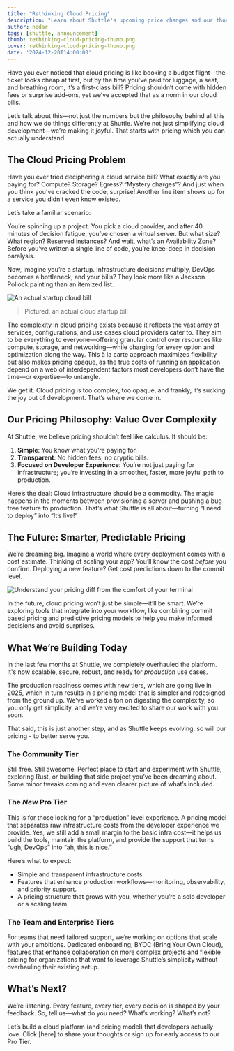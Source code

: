 ```yaml
---
title: "Rethinking Cloud Pricing"
description: "Learn about Shuttle's upcoming price changes and our thoughts on the current state of cloud pricing"
author: nodar
tags: [shuttle, announcement]
thumb: rethinking-cloud-pricing-thumb.png
cover: rethinking-cloud-pricing-thumb.png
date: '2024-12-20T14:00:00'
---
```


Have you ever noticed that cloud pricing is like booking a budget flight—the ticket looks cheap at first, but by the time you’ve paid for luggage, a seat, and breathing room, it’s a first-class bill? Pricing shouldn’t come with hidden fees or surprise add-ons, yet we’ve accepted that as a norm in our cloud bills.

Let’s talk about this—not just the numbers but the philosophy behind all this and how we do things differently at Shuttle. We’re not just simplifying cloud development—we’re making it joyful. That starts with pricing which you can actually understand.

## The Cloud Pricing Problem

Have you ever tried deciphering a cloud service bill? What exactly are you paying for? Compute? Storage? Egress? “Mystery charges”? And just when you think you’ve cracked the code, surprise! Another line item shows up for a service you didn’t even know existed.

Let’s take a familiar scenario:

You’re spinning up a project. You pick a cloud provider, and after 40 minutes of decision fatigue, you’ve chosen a virtual server. But what size? What region? Reserved instances? And wait, what’s an Availability Zone? Before you’ve written a single line of code, you’re knee-deep in decision paralysis.

Now, imagine you’re a startup. Infrastructure decisions multiply, DevOps becomes a bottleneck, and your bills? They look more like a Jackson Pollock painting than an itemized list.

![An actual startup cloud bill](/images/blog/rethinking-cloud-pricing/jackson-pollock-painting.webp)
> Pictured: an actual cloud startup bill

The complexity in cloud pricing exists because it reflects the vast array of services, configurations, and use cases cloud providers cater to. They aim to be everything to everyone—offering granular control over resources like compute, storage, and networking—while charging for every option and optimization along the way. This à la carte approach maximizes flexibility but also makes pricing opaque, as the true costs of running an application depend on a web of interdependent factors most developers don’t have the time—or expertise—to untangle.

We get it. Cloud pricing is too complex, too opaque, and frankly, it’s sucking the joy out of development. That’s where we come in.

## Our Pricing Philosophy: Value Over Complexity

At Shuttle, we believe pricing shouldn’t feel like calculus. It should be:

1. **Simple**: You know what you’re paying for.
2. **Transparent**: No hidden fees, no cryptic bills.
3. **Focused on Developer Experience**: You’re not just paying for infrastructure; you’re investing in a smoother, faster, more joyful path to production.

Here’s the deal: Cloud infrastructure should be a commodity. The magic happens in the moments between provisioning a server and pushing a bug-free feature to production. That’s what Shuttle is all about—turning “I need to deploy” into “It’s live!”

## The Future: Smarter, Predictable Pricing

We’re dreaming big. Imagine a world where every deployment comes with a cost estimate. Thinking of scaling your app? You’ll know the cost *before* you confirm. Deploying a new feature? Get cost predictions down to the commit level.

![Understand your pricing diff from the comfort of your terminal](/images/blog/rethinking-cloud-pricing/cloud-bill.webp)

In the future, cloud pricing won’t just be simple—it’ll be smart. We’re exploring tools that integrate into your workflow, like combining commit based pricing and predictive pricing models to help you make informed decisions and avoid surprises.

## What We’re Building Today

In the last few months at Shuttle, we completely overhauled the platform. It's now scalable, secure, robust, and ready for *production* use cases.

The production readiness comes with new tiers, which are going live in 2025, which in turn results in a pricing model that is simpler and redesigned from the ground up. We’ve worked a ton on digesting the complexity, so you only get simplicity, and we’re very excited to share our work with you soon.

That said, this is just another step, and as Shuttle keeps evolving, so will our pricing - to better serve you.

### The Community Tier

Still free. Still awesome. Perfect place to start and experiment with Shuttle, exploring Rust, or building that side project you’ve been dreaming about. Some minor tweaks coming and even clearer picture of what’s included.

### The *New* Pro Tier

This is for those looking for a “production” level experience. A pricing model that separates raw infrastructure costs from the developer experience we provide. Yes, we still add a small margin to the basic infra cost—it helps us build the tools, maintain the platform, and provide the support that turns “ugh, DevOps” into “ah, this is nice.”

Here’s what to expect:

- Simple and transparent infrastructure costs.
- Features that enhance production workflows—monitoring, observability, and priority support.
- A pricing structure that grows with you, whether you’re a solo developer or a scaling team.

### The Team and Enterprise Tiers

For teams that need tailored support, we’re working on options that scale with your ambitions. Dedicated onboarding, BYOC (Bring Your Own Cloud), features that enhance collaboration on more complex projects and flexible pricing for organizations that want to leverage Shuttle’s simplicity without overhauling their existing setup.

## What’s Next?

We’re listening. Every feature, every tier, every decision is shaped by your feedback. So, tell us—what do you need? What’s working? What’s not?

Let’s build a cloud platform (and pricing model) that developers actually love. Click [here] to share your thoughts or sign up for early access to our Pro Tier.
